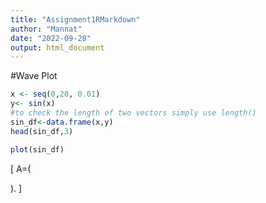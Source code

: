 ```yaml
---
title: "Assignment1RMarkdown"
author: "Mannat"
date: "2022-09-28"
output: html_document
---
```

#Wave Plot
```r
x <- seq(0,20, 0.01)
y<- sin(x)
#to check the length of two vectors simply use length()
sin_df<-data.frame(x,y)
head(sin_df,3)
```

```r
plot(sin_df)
```

\begin{equation}
y=sin(x)
\end{equation}

\begin{equation}
\sin(x)=\sum_{n=1}^{\infty}(-1)^{n+1}\cdot \frac{x^{2n-1}}{(2n-1)!}
\approx x-\frac{x^3}{3!}+\frac{x^5}{5!}-\frac{x^7}{7!}\ldots.
\end{equation} 

\begin{equation}
sin^2(x)+cos^2(x)=1
\end{equation} 

\[ A=\left(\begin{matrix} a_{11} & a_{12}\\ a_{21} & a_{22} \end{matrix}\right). \]




